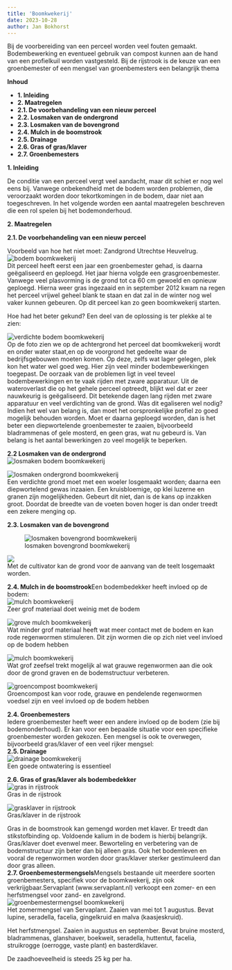 ```yaml
---
title: 'Boomkwekerij'
date: 2023-10-28
author: Jan Bokhorst
---
```


Bij de voorbereiding van een perceel worden veel fouten gemaakt. Bodembewerking en eventueel gebruik van compost kunnen aan de hand van een profielkuil worden vastgesteld. Bij de rijstrook is de keuze van een groenbemester of een mengsel van groenbemesters een belangrijk thema


     
  
**Inhoud**

- **1. Inleiding**
- **2. Maatregelen**
- **2.1. De voorbehandeling van een nieuw perceel**
- **2.2. Losmaken van de ondergrond**
- **2.3. Losmaken van de bovengrond**
- **2.4. Mulch in de boomstrook**
- **2.5. Drainage**
- **2.6. Gras of gras/klaver**
- **2.7. Groenbemesters**  


**1. Inleiding**

De conditie van een perceel vergt veel aandacht, maar dit schiet er nog wel eens bij. Vanwege onbekendheid met de bodem worden problemen, die veroorzaakt worden door tekortkomingen in de bodem, daar niet aan toegeschreven. In het volgende worden een aantal maatregelen beschreven die een rol spelen bij het bodemonderhoud.  
  
**2. Maatregelen**

**2.1. De voorbehandeling van een nieuw perceel**

Voorbeeld van hoe het niet moet: Zandgrond Utrechtse Heuvelrug.   
![bodem boomkwekerij](../img/boomkwekerijakkerweg007(Small)-1920w.jpg)   
Dit perceel heeft eerst een jaar een groenbemester gehad, is daarna geëgaliseerd en geploegd. Het jaar hierna volgde een grasgroenbemester. Vanwege veel plasvorming is de grond tot ca 60 cm gewoeld en opnieuw geploegd. Hierna weer gras ingezaaid en in september 2012 kwam na regen het perceel vrijwel geheel blank te staan en dat zal in de winter nog wel vaker kunnen gebeuren. Op dit perceel kan zo geen boomkwekerij starten.

  
Hoe had het beter gekund? Een deel van de oplossing is ter plekke al te zien:

 

  
![verdichte bodem boomkwekerij](../img/boomkwekerijakkerweg016(Small)-1920w.jpg)   
Op de foto zien we op de achtergrond het perceel dat boomkwekerij wordt en onder water staat,en op de voorgrond het gedeelte waar de bedrijfsgebouwen moeten komen. Op deze, zelfs wat lager gelegen, plek kon het water wel goed weg. Hier zijn veel minder bodembewerkingen toegepast. De oorzaak van de problemen ligt in veel teveel bodembewerkingen en te vaak rijden met zware apparatuur. Uit de wateroverlast die op het gehele perceel optreedt, blijkt wel dat er zeer nauwkeurig is geëgaliseerd. Dit betekende dagen lang rijden met zware apparatuur en veel verdichting van de grond. Was dit egaliseren wel nodig? Indien het wel van belang is, dan moet het oorspronkelijke profiel zo goed mogelijk behouden worden. Moet er daarna geploegd worden, dan is het beter een diepwortelende groenbemester te zaaien, bijvoorbeeld bladrammenas of gele mosterd, en geen gras, wat nu gebeurd is. Van belang is het aantal bewerkingen zo veel mogelijk te beperken.

 

**2.2 Losmaken van de ondergrond**   
![losmaken bodem boomkwekerij](../img/boomkwekerijbarneveld048small_custom-1920w.jpg)     


  
![losmaken ondergrond boomkwekerij](../img/boomkwekerijbarneveld049(Small)-1920w.jpg)   
Een verdichte grond moet met een woeler losgemaakt worden; daarna een diepwortelend gewas inzaaien. Een kruisbloemige, op klei luzerne en granen zijn mogelijkheden. Gebeurt dit niet, dan is de kans op inzakken groot. Doordat de breedte van de voeten boven hoger is dan onder treedt een zekere menging op.

 

  
**2.3. Losmaken van de bovengrond**  
  
   
![losmaken bovengrond boomkwekerij](../img/boomkwekerijbarneveld047(Small)-1920w.jpg)     


  
![](../img/boomkwekerijbarneveld050(Small)-1920w.jpg)   
Met de cultivator kan de grond voor de aanvang van de teelt losgemaakt worden.

 

**2.4. Mulch in de boomstrook**Een bodembedekker heeft invloed op de bodem:   
![mulch boomkwekerij](../img/boomkwekerijbarneveld013(Small)-1920w.jpg)   
Zeer grof materiaal doet weinig met de bodem

 

  
![grove mulch boomkwekerij](../img/boomkwekerijbarneveld014(Small)-1920w.jpg)   
Wat minder grof materiaal heeft wat meer contact met de bodem en kan rode regenwormen stimuleren. Dit zijn wormen die op zich niet veel invloed op de bodem hebben

 

  
![mulch boomkwekerij](../img/boomkwekerijbarneveld015(Small)-1920w.jpg)   
Wat grof zeefsel trekt mogelijk al wat grauwe regenwormen aan die ook door de grond graven en de bodemstructuur verbeteren.

 

  
![groencompost boomkwekerij](../img/boomkwekerijbarneveld017(Small)-1920w.jpg)   
Groencompost kan voor rode, grauwe en pendelende regenwormen voedsel zijn en veel invloed op de bodem hebben

 

**2.4. Groenbemesters**  
Iedere groenbemester heeft weer een andere invloed op de bodem (zie bij bodemonderhoud). Er kan voor een bepaalde situatie voor een specifieke groenbemester worden gekozen. Een mengsel is ook te overwegen, bijvoorbeeld gras/klaver of een veel rijker mengsel:  
**2.5. Drainage**   
![drainage boomkwekerij](../img/boomkwekerijbarneveld040(Small)-1920w.jpg)   
Een goede ontwatering is essentieel

 

**2.6. Gras of gras/klaver als bodembedekker**   
![gras in rijstrook](../img/boomkwekerijbarneveld023(Small)-7208ea10-1920w.jpg)   
Gras in de rijstrook

 

  
![grasklaver in rijstrook](../img/boomkwekerijbarneveld022(Small)(1)-1920w.jpg)   
Gras/klaver in de rijstrook

 

Gras in de boomstrook kan gemengd worden met klaver. Er treedt dan stikstofbinding op. Voldoende kalium in de bodem is hierbij belangrijk. Gras/klaver doet evenwel meer. Beworteling en verbetering van de bodemstructuur zijn beter dan bij alleen gras. Ook het bodemleven en vooral de regenwormen worden door gras/klaver sterker gestimuleerd dan door gras alleen.  
**2.7. Groenbemestermengsels**Mengsels bestaande uit meerdere soorten groenbemesters, specifiek voor de boomkwekerij, zijn ook verkrijgbaar.Servaplant (www.servaplant.nl) verkoopt een zomer- en een herfstmengsel voor zand- en zavelgrond.   
![groenbemestermengsel boomkwekerij](../img/groenbemestersboomkwekerij-1920w.jpg)   
Het zomermengsel van Servaplant. Zaaien van mei tot 1 augustus. Bevat lupine, seradella, facelia, gingelkruid en malva (kaasjeskruid).

Het herfstmengsel. Zaaien in augustus en september. Bevat bruine mosterd, bladrammenas, glanshaver, boekweit, seradella, huttentut, facelia, struikrogge (oerrogge, vaste plant) en basterdklaver.

De zaadhoeveelheid is steeds 25 kg per ha.

  
  
 




